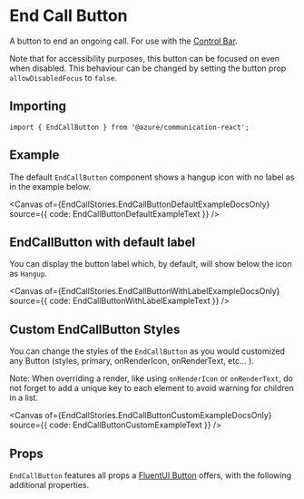 
<Meta of={EndCallStories} />

# End Call Button

A button to end an ongoing call. For use with the [Control Bar](./?path=/docs/components-controlbar-control-bar--docs).

Note that for accessibility purposes, this button can be focused on even when disabled. This behaviour can be changed by setting the button prop `allowDisabledFocus` to `false`.

## Importing

```tsx
import { EndCallButton } from '@azure/communication-react';
```

## Example

The default `EndCallButton` component shows a hangup icon with no label as in the example below.

<Canvas of={EndCallStories.EndCallButtonDefaultExampleDocsOnly} source={{ code: EndCallButtonDefaultExampleText }} />

## EndCallButton with default label

You can display the button label which, by default, will show below the icon as `Hangup`.

<Canvas
  of={EndCallStories.EndCallButtonWithLabelExampleDocsOnly}
  source={{ code: EndCallButtonWithLabelExampleText }}
/>

## Custom EndCallButton Styles

You can change the styles of the `EndCallButton` as you would customized any Button (styles, primary, onRenderIcon, onRenderText, etc... ).

Note: When overriding a render, like using `onRenderIcon` or `onRenderText`, do not forget to add a unique key to each element to avoid warning for children in a list.

<Canvas of={EndCallStories.EndCallButtonCustomExampleDocsOnly} source={{ code: EndCallButtonCustomExampleText }} />

## Props

`EndCallButton` features all props a [FluentUI Button](https://developer.microsoft.com/fluentui#/controls/web/button) offers, with the following additional properties.

<ArgTypes of={EndCallButton} />
